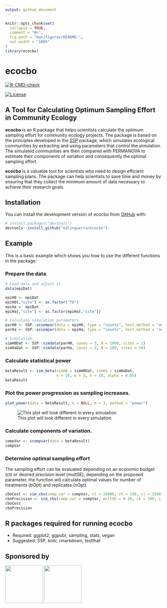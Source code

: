 ```yaml
---
output: github_document
---
```


<!-- README.md is generated from README.Rmd. Please edit that file -->

```r
knitr::opts_chunk$set(
  collapse = TRUE,
  comment = "#>",
  fig.path = "man/figures/README-",
  out.width = "100%"
)
library(ecocbo)
```

# ecocbo

<!-- badges: start -->

[![R-CMD-check](https://github.com/arturoSP/ecocbo/actions/workflows/R-CMD-check.yaml/badge.svg)](https://github.com/arturoSP/ecocbo/actions/workflows/R-CMD-check.yaml)

[![License](https://img.shields.io/github/license/arturoSP/ecocbo)](https://github.com/arturoSP/ecocbo/blob/master/LICENSE.md)
 
<!-- badges: end -->

## A Tool for Calculating Optimum Sampling Effort in Community Ecology

**ecocbo** is an R package that helps scientists calculate the optimum sampling effort for community ecology projects. The package is based on the principles developed in the [SSP](https://github.com/edlinguerra/SSP) package, which simulates ecological communities by extracting and using parameters that control the simulation. The simulated communities are then compared with PERMANOVA to estimate their components of variation and consequently the optimal sampling effort.

**ecocbo** is a valuable tool for scientists who need to design efficient sampling plans. The package can help scientists to save time and money by ensuring that they collect the minimum amount of data necessary to achieve their research goals.

## Installation

You can install the development version of ecocbo from [GitHub](https://github.com/) with:

``` r
# install.packages("devtools")
devtools::install_github("edlinguerra/ecocbo")
```

## Example

This is a basic example which shows you how to use the different functions in the package:

### Prepare the data

```r
# Load data and adjust it.
data(epiDat)

epiH0 <- epiDat
epiH0[,"site"] <- as.factor("T0")
epiHa <- epiDat
epiHa[,"site"] <- as.factor(epiHa[,"site"])

# Calculate simulation parameters.
parH0 <- SSP::assempar(data = epiH0, type = "counts", Sest.method = "average")
parHa <- SSP::assempar(data = epiHa, type = "counts", Sest.method = "average")

# Simulation.
simH0Dat <- SSP::simdata(parH0, cases = 3, N = 1000, sites = 1)
simHaDat <- SSP::simdata(parHa, cases = 3, N = 100, sites = 10)

```

### Calculate statistical power

```r
betaResult <- sim_beta(simH0 = simH0Dat, simHa = simHaDat, 
                       n = 10, m = 3, k = 20, alpha = 0.05)
betaResult

```

### Plot the power progression as sampling increases.

```r
plot_power(data = betaResult, n = NULL, m = 3, method = "power")

```

![This plot will look different in every simulation](man/figures/plotm3n4.png)

### Calculate components of variation.

```r
compVar <- scompvar(data = betaResult)
compVar

```

### Determine optimal sampling effort

The sampling effort can be evaluated depending on an economic budget (ct) or desired precision level (multSE), depending on the proposed parameter, the function will calculate optimal values for number of treatments (bOpt) and replicates (nOpt).

```r
cboCost <- sim_cbo(comp.var = compVar, ct = 20000, ck = 100, cj = 2500)
cboPrecision <- sim_cbo(comp.var = compVar, multSE = 0.10, ck = 100, cj = 2500)
cboCost
cboPrecision

```

## R packages required for running ecocbo

- Required: ggplot2, ggpubr, sampling, stats, vegan
- Suggested: SSP, knitr, rmarkdown, testthat
    
## Sponsored by

![](man/figures/logoCONACYT.png){height=121}  ![](man/figures/logoENES.png){height=121} 
